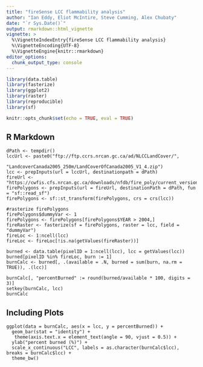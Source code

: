 ```yaml
---
title: "fireSense LCC flammability analysis"
author: "Ian Eddy, Eliot McIntire, Steve Cumming, Alex Chubaty"
date: "`r Sys.Date()`"
output: rmarkdown::html_vignette
vignette: >
  %\VignetteIndexEntry{fireSense LCC flammability analysis}
  %\VignetteEncoding{UTF-8}
  %\VignetteEngine{knitr::rmarkdown}
editor_options: 
  chunk_output_type: console
---
```


```r
library(data.table)
library(fasterize)
library(ggplot2)
library(raster)
library(reproducible)
library(sf)

knitr::opts_chunk$set(echo = TRUE, eval = TRUE)
```

## R Markdown

```compare
dPath <- tempdir()
lccUrl <- paste0("ftp://ftp.ccrs.nrcan.gc.ca/ad/NLCCLandCover/",
                 "LandcoverCanada2005_250m/LandCoverOfCanada2005_V1_4.zip")
lcc <- prepInputs(url = lccUrl, destinationpath = dPath)
fireUrl <- "https://cwfis.cfs.nrcan.gc.ca/downloads/nfdb/fire_poly/current_version/NFDB_poly.zip"
firePolygons <- prepInputs(url = fireUrl, destinationPath = dPath, fun = "sf::read_sf")
firePolygons <- sf::st_transform(firePolygons, crs = crs(lcc))

#rasterize firePolygons
firePolygons$dummyVar <- 1
firePolygons <- firePolygons[firePolygons$YEAR > 2004,]
fireRaster <- fasterize(sf = firePolygons, raster = lcc, field = "dummyVar")
fireLoc <- 1:ncell(lcc)
fireLoc <- fireLoc[!is.na(getValues(fireRaster))]

burned <- data.table(pixelID = 1:ncell(lcc), lcc = getValues(lcc))
burned[pixelID %in% fireLoc, burn := 1]
burnCalc <- burned[, .(available = .N, burned = sum(burn, na.rm = TRUE)), .(lcc)]

burnCalc[, "percentBurned" := round(burned/available * 100, digits = 3)]
setkey(burnCalc, lcc)
burnCalc
```

## Including Plots

```fire
ggplot(data = burnCalc, aes(x = lcc, y = percentBurned)) + 
  geom_bar(stat = "identity") + 
   theme(axis.text.x = element_text(angle = 90, vjust = 0.5)) +
  ylab("percent burned (%)") + 
  scale_x_continuous("LCC", labels = as.character(burnCalc$lcc), breaks = burnCalc$lcc) + 
  theme_bw()
```
